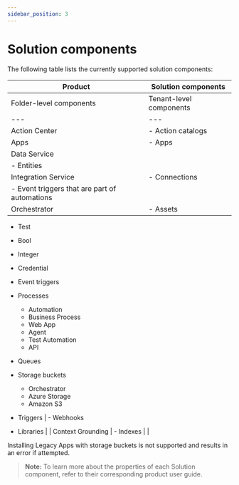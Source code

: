 ---
sidebar_position: 3
---

# Solution components

The following table lists the currently supported solution components:

| Product | Solution components |
| --- | --- |
| Folder-level components | Tenant-level components |
| --- | --- |
| Action Center | - Action catalogs |  |
| Apps | - Apps |  |
| Data Service |  | - Choice sets
- Entities |
| Integration Service | - Connections
- Event triggers that are part of automations |  |
| Orchestrator | - Assets


  - Test
  - Bool
  - Integer
  - Credential
- Event triggers
- Processes


  - Automation
  - Business Process
  - Web App
  - Agent
  - Test Automation
  - API
- Queues
- Storage buckets


  - Orchestrator
  - Azure Storage
  - Amazon S3
- Triggers | - Webhooks
- Libraries |
| Context Grounding | - Indexes |  |

 Installing Legacy Apps with storage buckets is not supported and results in an error if attempted.

> **Note:** To learn more about the properties of each Solution component, refer to their corresponding product user guide.

